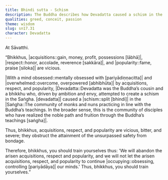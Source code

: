 ```yaml
---
title: Bhindi sutta - Schism
description: The Buddha describes how Devadatta caused a schism in the Saṅgha when his mind became obsessed with acquisitions, respect, and popularity.
qualities: greed, conceit, passion
theme: wisdom
slug: sn17.31
character: Devadatta
---
```


At Sāvatthi.

“Bhikkhus, |acquisitions::gain, money, profit, possessions [lābhā]|, |respect::honor, accolade, reverence [sakkāra]|, and |popularity::fame, praise [siloka]| are vicious.

|With a mind obsessed::mentally obsessed with [pariyādiṇṇacitta]| and |overwhelmed::overcome, overpowered [abhibhūta]| by acquisitions, respect, and popularity, |Devadatta::Devadatta was the Buddha’s cousin and a bhikkhu who, driven by ambition and envy, attempted to create a schism in the Saṅgha. [devadatta]| caused a |schism::split [bhindi]| in the |Saṅgha::The community of monks and nuns practicing in line with the Buddha’s teachings. In the broader sense, this is the community of disciples who have realized the noble path and fruition through the Buddha’s teachings [saṅgha]|.

Thus, bhikkhus, acquisitions, respect, and popularity are vicious, bitter, and severe; they obstruct the attainment of the unsurpassed safety from bondage.

Therefore, bhikkhus, you should train yourselves thus: 'We will abandon the arisen acquisitions, respect and popularity, and we will not let the arisen acquisitions, respect, and popularity to continue |occupying::obsessing, controlling [pariyādāya]| our minds.' Thus, bhikkhus, you should train yourselves.”